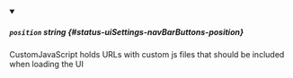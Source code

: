 <details className="config-field" data-expandable="false" open>
<summary>

##### `position` <span className="config-field-type">string</span> <span className="config-field-default"></span> <span className="config-field-enum"></span> {#status-uiSettings-navBarButtons-position}

CustomJavaScript holds URLs with custom js files that should be included when loading the UI

</summary>

</details>
